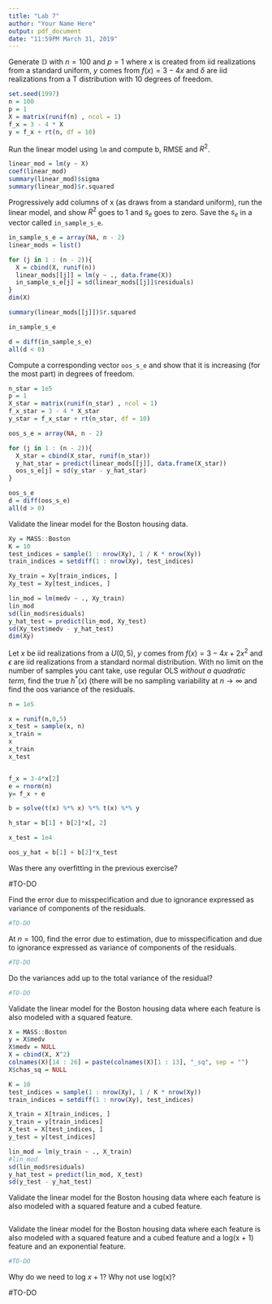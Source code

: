 ```yaml
---
title: "Lab 7"
author: "Your Name Here"
output: pdf_document
date: "11:59PM March 31, 2019"
---
```


Generate $\mathbb{D}$ with $n = 100$ and $p = 1$ where $x$ is created from iid realizations from a standard uniform, $y$ comes from $f(x) = 3 - 4x$ and $\delta$ are iid realizations from a T distribution with 10 degrees of freedom.

```r
set.seed(1997)
n = 100
p = 1
X = matrix(runif(n) , ncol = 1)
f_x = 3 - 4 * X
y = f_x + rt(n, df = 10)
```

Run the linear model using `lm` and compute b, RMSE and $R^2$.

```r
linear_mod = lm(y ~ X)
coef(linear_mod)
summary(linear_mod)$sigma
summary(linear_mod)$r.squared
```

Progressively add columns of x (as draws from a standard uniform), run the linear model, and show $R^2$ goes to 1 and $s_e$ goes to zero. Save the $s_e$ in a vector called `in_sample_s_e`.

```r
in_sample_s_e = array(NA, n - 2)
linear_mods = list()

for (j in 1 : (n - 2)){
  X = cbind(X, runif(n))
  linear_mods[[j]] = lm(y ~ ., data.frame(X))
  in_sample_s_e[j] = sd(linear_mods[[j]]$residuals)
}
dim(X)

summary(linear_mods[[j]])$r.squared

in_sample_s_e

d = diff(in_sample_s_e)
all(d < 0)
```

Compute a corresponding vector `oos_s_e` and show that it is increasing (for the most part) in degrees of freedom.

```r

n_star = 1e5
p = 1
X_star = matrix(runif(n_star) , ncol = 1)
f_x_star = 3 - 4 * X_star
y_star = f_x_star + rt(n_star, df = 10)

oos_s_e = array(NA, n - 2)

for (j in 1 : (n - 2)){
  X_star = cbind(X_star, runif(n_star))
  y_hat_star = predict(linear_mods[[j]], data.frame(X_star)) 
  oos_s_e[j] = sd(y_star - y_hat_star)
}

oos_s_e
d = diff(oos_s_e)
all(d > 0)


```

Validate the linear model for the Boston housing data.

```r
Xy = MASS::Boston
K = 10
test_indices = sample(1 : nrow(Xy), 1 / K * nrow(Xy))
train_indices = setdiff(1 : nrow(Xy), test_indices)

Xy_train = Xy[train_indices, ]
Xy_test = Xy[test_indices, ]

lin_mod = lm(medv ~ ., Xy_train)
lin_mod
sd(lin_mod$residuals)
y_hat_test = predict(lin_mod, Xy_test)
sd(Xy_test$medv - y_hat_test)
dim(Xy)
```


Let $x$ be iid realizations from a $U(0, 5)$, $y$ comes from $f(x) = 3 - 4x + 2x^2$ and $\epsilon$ are iid realizations from a standard normal distribution. With no limit on the number of samples you cant take, use regular OLS _without a quadratic term_, find the true $h^*(x)$ (there will be no sampling variability at $n \rightarrow \infty$ and find the oos variance of the residuals.

```r
n = 1e5

x = runif(n,0,5)
x_test = sample(x, n)
x_train = 
x
x_train
x_test


f_x = 3-4*x[2]
e = rnorm(n)
y= f_x + e

b = solve(t(x) %*% x) %*% t(x) %*% y

h_star = b[1] + b[2]*x[, 2]

x_test = 1e4

oos_y_hat = b[1] + b[2]*x_test
```

Was there any overfitting in the previous exercise?

#TO-DO

Find the error due to misspecification and due to ignorance expressed as variance of components of the residuals.

```r
#TO-DO
```

At $n = 100$, find the error due to estimation, due to misspecification and due to ignorance expressed as variance of components of the residuals.


```r
#TO-DO
```

Do the variances add up to the total variance of the residual?


```r
#TO-DO
```


Validate the linear model for the Boston housing data where each feature is also modeled with a squared feature.

```r
X = MASS::Boston
y = X$medv
X$medv = NULL
X = cbind(X, X^2)
colnames(X)[14 : 26] = paste(colnames(X)[1 : 13], "_sq", sep = "") 
X$chas_sq = NULL

K = 10
test_indices = sample(1 : nrow(Xy), 1 / K * nrow(Xy))
train_indices = setdiff(1 : nrow(Xy), test_indices)

X_train = X[train_indices, ]
y_train = y[train_indices]
X_test = X[test_indices, ]
y_test = y[test_indices]

lin_mod = lm(y_train ~ ., X_train)
#lin_mod
sd(lin_mod$residuals)
y_hat_test = predict(lin_mod, X_test)
sd(y_test - y_hat_test)

```

Validate the linear model for the Boston housing data where each feature is also modeled with a squared feature and a cubed feature.

```r

```

Validate the linear model for the Boston housing data where each feature is also modeled with a squared feature and a cubed feature and a log(x + 1) feature and an exponential feature. 

```r
#TO-DO
```

Why do we need to log $x + 1$? Why not use log(x)?

#TO-DO
















